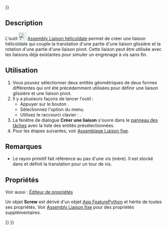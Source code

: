 <languages/>

{{UnfinishedDocu{{#translation:}}}}

{{Docnav/fr
|[[Assembly_CreateJointRackPinion/fr|Liaison crémaillère]]
|[[Assembly_CreateJointGears/fr|Liaison engrenage]]
|[[Assembly_Workbench/fr|Atelier Assembly]]
|IconL=Assembly_CreateJointRackPinion.svg
|IconR=Assembly_CreateJointGears.svg
|IconC=Workbench_Assembly.svg
}}

<div class="mw-translate-fuzzy">
{{GuiCommand/fr
|Name=Assembly CreateJointScrew
|Name/fr=Assembly Liaison hélicoïdale
|MenuLocation=Assemblage → Créer une liaison hélicoïdale
|Workbenches=[[Assembly_Workbench/fr|Assembly]]
|Shortcut={{KEY|W}}
|Version=1.0
|SeeAlso=
}}
</div>

==Description==

<div class="mw-translate-fuzzy">
L'outil [[Image:Assembly_CreateJointScrew.svg|24px]] [[Assembly_CreateJointScrew/fr|Assembly Liaison hélicoïdale]] permet de créer une liaison hélicoïdale qui couple la translation d'une partie d'une liaison glissière et la rotation d'une partie d'une liaison pivot. Cette liaison peut être utilisée avec les liaisons déjà existantes pour simuler un engrenage à vis sans fin.
</div>

<span id="Usage"></span>
==Utilisation==

<div class="mw-translate-fuzzy">
# Vous pouvez sélectionner deux entités géométriques de deux formes différentes qui ont été précédemment utilisées pour définir une liaison glissière et une liaison pivot.
# Il y a plusieurs façons de lancer l'outil :
#* Appuyer sur le bouton {{Button|[[Image:Assembly_CreateJointScrew.svg|16px]] [[Assembly_CreateJointScrew/fr|Créer une liaison hélicoïdale]]}}.
#* Sélectionnez l'option {{MenuCommand|Assemblage → [[Image:Assembly_CreateJointScrew.svg|16px]] Créer une liaison hélicoïdale}} du menu.
#* Utilisez le raccourci clavier : {{KEY|W}}.
# La fenêtre de dialogue '''Créer une liaison''' s'ouvre dans le [[Task_panel/fr|panneau des tâches]] avec la liste des entités présélectionnées.
# Pour les étapes suivantes, voir [[Assembly_CreateJointFixed/fr#Utilisation|Assemblage Liaison fixe]].
</div>

<span id="Notes"></span>
==Remarques==

* Le rayon primitif fait référence au pas d'une vis (mère). Il est stocké dans {{PropertyData|Distance}} et définit la translation pour un tour de vis. 

<span id="Properties"></span>
==Propriétés==

Voir aussi : [[Property_editor/fr|Éditeur de propriétés]]

Un objet '''Screw''' est dérivé d'un objet [[App_FeaturePython/fr|App FeaturePython]] et hérite de toutes ses propriétés. Voir [[Assembly_CreateJointFixed/fr#Propriétés|Assembly Liaison fixe]] pour des propriétés supplémentaires.


{{Docnav/fr
|[[Assembly_CreateJointRackPinion/fr|Liaison crémaillère]]
|[[Assembly_CreateJointGears/fr|Liaison engrenage]]
|[[Assembly_Workbench/fr|Atelier Assembly]]
|IconL=Assembly_CreateJointRackPinion.svg
|IconR=Assembly_CreateJointGears.svg
|IconC=Workbench_Assembly.svg
}}

{{Assembly_Tools_navi{{#translation:}}}}
{{Userdocnavi{{#translation:}}}}